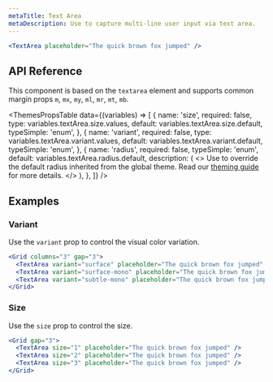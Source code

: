```yaml
---
metaTitle: Text Area
metaDescription: Use to capture multi-line user input via text area.
---
```


```jsx live=true
<TextArea placeholder="The quick brown fox jumped" />
```

## API Reference

This component is based on the `textarea` element and supports common margin props `m`, `mx`, `my`, `ml`, `mr`, `mt`, `mb`.

<ThemesPropsTable
  data={(variables) => [
    {
      name: 'size',
      required: false,
      type: variables.textArea.size.values,
      default: variables.textArea.size.default,
      typeSimple: 'enum',
    },
    {
      name: 'variant',
      required: false,
      type: variables.textArea.variant.values,
      default: variables.textArea.variant.default,
      typeSimple: 'enum',
    },
    {
      name: 'radius',
      required: false,
      typeSimple: 'enum',
      default: variables.textArea.radius.default,
      description: (
        <>
          Use to override the default radius inherited from the global theme.
          Read our <a href="/TODO">theming guide</a> for more details.
        </>
      ),
    },
  ]}
/>

## Examples

### Variant

Use the `variant` prop to control the visual color variation.

```jsx live=true
<Grid columns="3" gap="3">
  <TextArea variant="surface" placeholder="The quick brown fox jumped" />
  <TextArea variant="surface-mono" placeholder="The quick brown fox jumped" />
  <TextArea variant="subtle-mono" placeholder="The quick brown fox jumped" />
</Grid>
```

### Size

Use the `size` prop to control the size.

```jsx live=true
<Grid gap="3">
  <TextArea size="1" placeholder="The quick brown fox jumped" />
  <TextArea size="2" placeholder="The quick brown fox jumped" />
  <TextArea size="3" placeholder="The quick brown fox jumped" />
</Grid>
```
